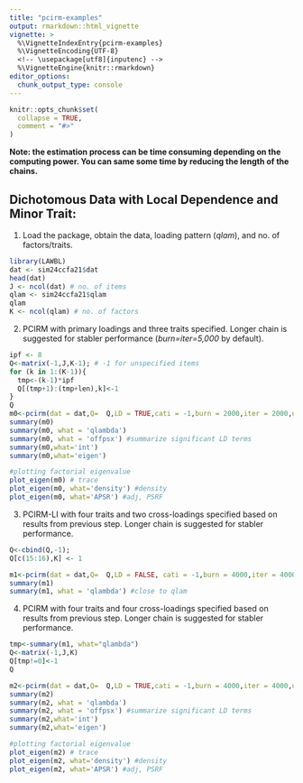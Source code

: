 ```yaml
---
title: "pcirm-examples"
output: rmarkdown::html_vignette
vignette: >
  %\VignetteIndexEntry{pcirm-examples}
  %\VignetteEncoding{UTF-8}
  <!-- \usepackage[utf8]{inputenc} -->
  %\VignetteEngine{knitr::rmarkdown}
editor_options: 
  chunk_output_type: console
---
```


```r
knitr::opts_chunk$set(
  collapse = TRUE,
  comment = "#>"
)
```

**Note: the estimation process can be time consuming depending on the computing power. You can same some time by reducing the length of the chains.**

## Dichotomous Data with Local Dependence and Minor Trait:

1) Load the package, obtain the data, loading pattern (*qlam*), and no. of factors/traits.

```r
library(LAWBL)
dat <- sim24ccfa21$dat
head(dat)
J <- ncol(dat) # no. of items
qlam <- sim24ccfa21$qlam
qlam
K <- ncol(qlam) # no. of factors

```

2) PCIRM with primary loadings and three traits specified. Longer chain is suggested for stabler performance (*burn=iter=5,000* by default).

```r
ipf <- 8
Q<-matrix(-1,J,K-1); # -1 for unspecified items
for (k in 1:(K-1)){
  tmp<-(k-1)*ipf
  Q[(tmp+1):(tmp+len),k]<-1
}
Q
m0<-pcirm(dat = dat,Q=  Q,LD = TRUE,cati = -1,burn = 2000,iter = 2000,update = 1000,verbose = TRUE)
summary(m0)
summary(m0, what = 'qlambda')
summary(m0, what = 'offpsx') #summarize significant LD terms
summary(m0,what='int')
summary(m0,what='eigen')

#plotting factorial eigenvalue
plot_eigen(m0) # trace
plot_eigen(m0, what='density') #density
plot_eigen(m0, what='APSR') #adj, PSRF
```

3) PCIRM-LI with four traits and two cross-loadings specified based on results from previous step. Longer chain is suggested for stabler performance.

```r
Q<-cbind(Q,-1);
Q[c(15:16),K] <- 1

m1<-pcirm(dat = dat,Q=  Q,LD = FALSE, cati = -1,burn = 4000,iter = 4000,update = 1000,verbose = TRUE)
summary(m1)
summary(m1, what = 'qlambda') #close to qlam
```

4) PCIRM with four traits and four cross-loadings specified based on results from previous step. Longer chain is suggested for stabler performance.

```r
tmp<-summary(m1, what="qlambda")
Q<-matrix(-1,J,K)
Q[tmp!=0]<-1
Q

m2<-pcirm(dat = dat,Q=  Q,LD = TRUE,cati = -1,burn = 4000,iter = 4000,update = 1000,verbose = TRUE)
summary(m2)
summary(m2, what = 'qlambda')
summary(m2, what = 'offpsx') #summarize significant LD terms
summary(m2,what='int')
summary(m2,what='eigen')

#plotting factorial eigenvalue
plot_eigen(m2) # trace
plot_eigen(m2, what='density') #density
plot_eigen(m2, what='APSR') #adj, PSRF
```

